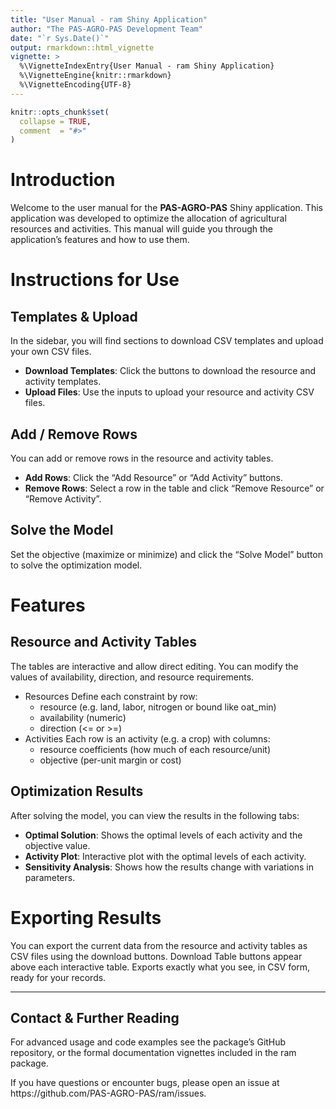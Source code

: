```yaml
---
title: "User Manual - ram Shiny Application"
author: "The PAS-AGRO-PAS Development Team"
date: "`r Sys.Date()`"
output: rmarkdown::html_vignette
vignette: >
  %\VignetteIndexEntry{User Manual - ram Shiny Application}
  %\VignetteEngine{knitr::rmarkdown}
  %\VignetteEncoding{UTF-8}
---
```


```r
knitr::opts_chunk$set(
  collapse = TRUE,
  comment  = "#>"
)
```

# Introduction

Welcome to the user manual for the **PAS-AGRO-PAS** Shiny application. This application was developed to optimize the allocation of agricultural resources and activities. This manual will guide you through the application's features and how to use them.

# Instructions for Use

## Templates & Upload

In the sidebar, you will find sections to download CSV templates and upload your own CSV files.

- **Download Templates**: Click the buttons to download the resource and activity templates.
- **Upload Files**: Use the inputs to upload your resource and activity CSV files.

## Add / Remove Rows

You can add or remove rows in the resource and activity tables.

- **Add Rows**: Click the "Add Resource" or "Add Activity" buttons.
- **Remove Rows**: Select a row in the table and click "Remove Resource" or "Remove Activity".

## Solve the Model

Set the objective (maximize or minimize) and click the "Solve Model" button to solve the optimization model.

# Features

## Resource and Activity Tables

The tables are interactive and allow direct editing. You can modify the values of availability, direction, and resource requirements.

- Resources
Define each constraint by row:
  - resource (e.g. land, labor, nitrogen or bound like oat_min)
  - availability (numeric)
  - direction (<= or >=)

- Activities
Each row is an activity (e.g. a crop) with columns:
  - resource coefficients (how much of each resource/unit)
  - objective (per-unit margin or cost)

## Optimization Results

After solving the model, you can view the results in the following tabs:

- **Optimal Solution**: Shows the optimal levels of each activity and the objective value.
- **Activity Plot**: Interactive plot with the optimal levels of each activity.
- **Sensitivity Analysis**: Shows how the results change with variations in parameters.

# Exporting Results

You can export the current data from the resource and activity tables as CSV files using the download buttons.
Download Table buttons appear above each interactive table.
Exports exactly what you see, in CSV form, ready for your records.

---

## Contact & Further Reading

For advanced usage and code examples see the package’s GitHub repository,
or the formal documentation vignettes included in the ram package.

If you have questions or encounter bugs, please open an issue at
https://github.com/PAS-AGRO-PAS/ram/issues.
